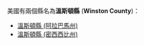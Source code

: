 美國有兩個縣名為'''溫斯頓縣''' ('''Winston County''')：
* [[溫斯頓縣_(阿拉巴馬州)|溫斯頓縣 (阿拉巴馬州)]]
* [[溫斯頓縣_(密西西比州)|溫斯頓縣 (密西西比州)]]
{{disambig|W溫斯頓縣|Cat=四字县名消歧义}}